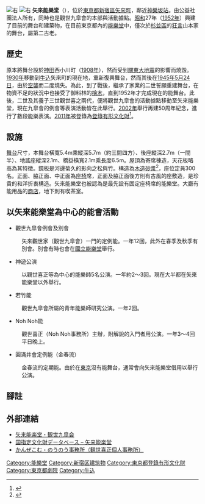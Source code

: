 {{coord|35|42|10.33|N|139|43|56.86|E|type:landmark|display=title}}
[[File:Yarai_Nohgakudo.jpg|右]]
[[File:Yarai_Noh_Stage_entrance_2012-10-15.JPG|右]]
'''矢來能樂堂'''（{{jpn|j=矢来能楽堂|hg=やらいのうがくどう|rm=|f=y}}），位於[[東京都|東京都]][[新宿區|新宿區]][[矢來町|矢來町]]，鄰近[[神樂坂站|神樂坂站]]。由公益社團法人{{tsl|ja|矢来観世家|矢來觀世家|觀世九皐會}}所有，同時也是觀世九皐會的本部與活動據點。[[昭和|昭和]]27年（[[1952年|1952年]]）興建了目前的舞台和建築物，在目前東京都內的[[能樂#舞台機構|能樂堂]]中，僅次於[[杉並區|杉並區]]的{{tsl|ja|大藏流|大藏流}}[[狂言|狂言]]山本家的舞台，屬第二古老。

== 歷史 ==
{{tsl|ja|観世清之|觀世清之}}原本將舞台設於[[神田_(千代田區)|神田]]西小川町（[[1908年|1908年]]），然而受到[[關東大地震|關東大地震]]的影響而燒毀。[[1930年|1930年]]移動到[[牛込區|牛込]]矢來町的現在地，重新復興舞台，然而其後在[[1945年|1945年]][[5月24日|5月24日]]，由於[[空袭|空襲]]而二度燒失。為此，到了戰後，繼承了家業的二世{{tsl|ja|観世喜之|觀世喜之}}誓願重建舞台，在物資不足的狀況中也接受了御料林的[[日本扁柏|檜木]]，直到1952年才完成現在的能舞台。此後，二世及其養子三世觀世喜之兩代，便將觀世九皐會的活動據點移動至矢來能樂堂，現在九皐會的例會等表演活動皆在此舉行。[[2002年|2002年]]舉行再建50周年紀念，進行了數段能樂表演。[[2011年|2011年]]被登錄為[[登录有形文化财|登錄有形文化財]]<ref name="文化遺産オンライン">{{Cite web|title=矢来能楽堂|url=http://bunka.nii.ac.jp/heritages/detail/161467|accessdate=2019-02-18|publisher=文化庁|archive-date=2019-07-28|archive-url=https://web.archive.org/web/20190728071347/https://bunka.nii.ac.jp/heritages/detail/161467|dead-url=no}}</ref>。

== 設施 ==
[[舞台|舞台]]尺寸，本舞台橫寬5.4m乘縱深5.7m（約三間四方）、後座縱深2.7m（一間半）、地謠座縱深2.1m、橋掛橫寬2.1m乘長度6.5m。屋頂為寄席棟造，天花板略高為其特徴。鏡板是河邊菊久的影向之松與竹。構造為[[土木结构建筑|木造]][[砂漿|砂漿]]<ref name="文化遺産オンライン">{{Cite web|title=矢来能楽堂|url=http://bunka.nii.ac.jp/heritages/detail/161467|accessdate=2019-02-18|publisher=文化庁}}</ref>，座位定員300名。正面、脇正面、中正面為[[椅|座椅]]席，正面及脇正面後方則有古風的座敷造，是珍貴的和洋折衷構造。矢來能樂堂也被認為是最先設有固定座椅席的能樂堂。大廳有能用品的[[士多|商店]]，地下則有喫茶室。

== 以矢来能樂堂為中心的能會活動 ==
* 觀世九皐會例會及別會
: 矢來觀世家（觀世九皐會）一門的定例能。一年12回，此外在春季及秋季有別會。別會有時也會在[[国立能乐堂|國立能樂堂]]舉行。

* 神遊公演
: 以觀世喜正等為中心的能樂師5名公演。一年約2～3回。現在大半都在矢來能樂堂以外舉行。

* 若竹能
: 觀世九皐會所屬的青年能樂師研究公演。一年2回。

* Noh Noh能
: 觀世喜正（Noh Noh事務所）主辦，附解說的入門者用公演。一年3～4回平日晚上。

* 圓滿井會定例能（金春流）
: 金春流的定期能。由於在[[东京|東京]]沒有能舞台，通常會向矢來能樂堂借用以舉行公演。

== 腳註 ==
{{Reflist}}

== 外部連結 ==

* [http://yarai-nohgakudo.com/ 矢来能楽堂・観世九皐会] {{Wayback|url=http://yarai-nohgakudo.com/ |date=20210116115533 }}
* [https://kunishitei.bunka.go.jp/heritage/detail/101/00008656 国指定文化財データベース – 矢来能楽堂] {{Wayback|url=https://kunishitei.bunka.go.jp/heritage/detail/101/00008656 |date=20201108224512 }}
* [http://kanze.com/ かんぜこむ・のうのう事務所（観世喜正個人事務所）] {{Wayback|url=http://kanze.com/ |date=20210125100323 }}
{{DEFAULTSORT:Yarai-Nougakudou}}
[[Category:能樂堂|Category:能樂堂]]
[[Category:新宿区建筑物|Category:新宿区建筑物]]
[[Category:東京都登錄有形文化財|Category:東京都登錄有形文化財]]
[[Category:東京都劇院|Category:東京都劇院]]
[[Category:牛込|Category:牛込]]